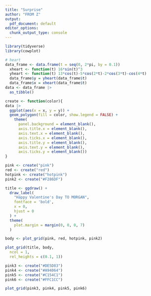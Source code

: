 ```yaml
---
title: "Surprise"
author: "FROM Z"
output:
  pdf_document: default
editor_options:
  chunk_output_type: console
---
```

```r
library(tidyverse)
library(cowplot)
```

```r
# heart
data_frame <- data.frame(t = seq(0, 2*pi, by = 0.1))
  xheart <- function(t) 16*sin(t)^3
  yheart <- function(t) 13*cos(t)-5*cos(2*t)-2*cos(3*t)-cos(4*t)
  data_frame$y = yheart(data_frame$t)
  data_frame$x = xheart(data_frame$t)
data <- data_frame |> 
  as_tibble()
```

```r
create <- function(color){
data |>
  ggplot(aes(x = x, y = y)) +
  geom_polygon(fill = color, show.legend = FALSE) +
    theme(
      panel.background = element_blank(),
      axis.title.x = element_blank(),
      axis.text.x = element_blank(),
      axis.ticks.x = element_blank(),
      axis.title.y = element_blank(),
      axis.text.y = element_blank(),
      axis.ticks.y = element_blank())
}

pink <- create("pink")
red <- create("red")
hotpink <- create("hotpink")
pink2 <- create("#F286DF")
```

```r
title <- ggdraw() + 
  draw_label(
    "Happy Valentine's Day TO MORGAN",
    fontface = 'bold',
    x = 0,
    hjust = 0
  ) +
  theme(
    plot.margin = margin(0, 0, 0, 7)
  )

body <- plot_grid(pink, red, hotpink, pink2) 
```

```r
plot_grid(title, body,
  ncol = 1,
  rel_heights = c(0.1, 1))
```

```r
pink3 <- create("#DE5D83")
pink4 <- create("#A94064")
pink5 <- create("#C154C1")
pink6 <- create("#FFC1CC")

plot_grid(pink3, pink4, pink5, pink6) 
```

